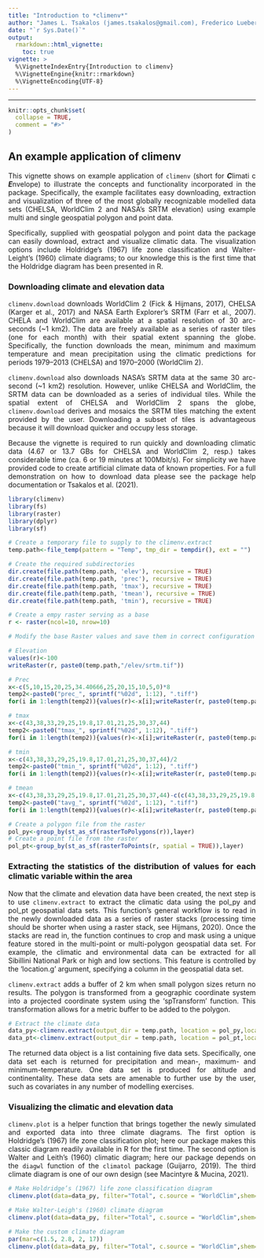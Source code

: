 ```yaml
---
title: "Introduction to *climenv*"
author: "James L. Tsakalos (james.tsakalos@gmail.com), Frederico Luebert, Martin R. Smith, Ladislav Mucina"
date: "`r Sys.Date()`"
output:
  rmarkdown::html_vignette:
    toc: true
vignette: >
  %\VignetteIndexEntry{Introduction to climenv}
  %\VignetteEngine{knitr::rmarkdown}
  %\VignetteEncoding{UTF-8}
---
```


```{=html}
<style>
body {
text-align: justify}
</style>
```

------------------------------------------------------------------------

```r
knitr::opts_chunk$set(
  collapse = TRUE,
  comment = "#>"
)
```

## An example application of climenv

This vignette shows on example application of `climenv` (short for ***C***limati
c ***E***nvelope) to illustrate the concepts and functionality incorporated in
the package. Specifically, the example facilitates easy downloading, extraction
and visualization of three of the most globally recognizable modelled data sets
(CHELSA, WorldClim 2 and NASA’s SRTM elevation) using example multi and single
geospatial polygon and point data.

Specifically, supplied with geospatial polygon and point data the package can
easily download, extract and visualize climatic data. The visualization options
include Holdridge's (1967) life zone classification and Walter-Leight's (1960)
climate diagrams; to our knowledge this is the first time that the Holdridge 
diagram has been presented in R.

### Downloading climate and elevation data

`climenv.download` downloads WorldClim 2 (Fick & Hijmans, 2017),
CHELSA (Karger et al., 2017) and NASA Earth Explorer's SRTM (Farr et al., 2007).
CHELA and WorldClim are available at a spatial resolution of 30 arc-seconds
(~1 km2). The data are freely available as a series of raster tiles
(one for each month) with their spatial extent spanning the globe. Specifically,
the function downloads the mean, minimum and maximum temperature and mean
precipitation using the climatic predictions for periods 1979–2013 (CHELSA)
and 1970–2000 (WorldClim 2). 

`climenv.download` also downloads NASA's SRTM data at the same 30 arc-second
(~1 km2) resolution. However, unlike CHELSA and WorldClim, the SRTM data can be
downloaded as a series of individual tiles. While the spatial extent of CHELSA
and WorldClim 2 spans the globe, `climenv.download` derives and mosaics the SRTM
tiles matching the extent provided by the user. Downloading a subset of tiles
is advantageous because it will download quicker and occupy less storage.

Because the vignette is required to run quickly and downloading climatic data
(4.67 or 13.7 GBs for CHELSA and WorldClim 2, resp.) takes considerable time
(ca. 6 or 19 minutes at 100Mbit/s). For simplicity we have provided code to
create artificial climate data of known properties. For a full demonstration on
how to download data please see the package help documentation or Tsakalos
et al. (2021). 

```r
library(climenv)
library(fs)
library(raster)
library(dplyr)
library(sf)
```

```r
# Create a temporary file to supply to the climenv.extract
temp.path<-file_temp(pattern = "Temp", tmp_dir = tempdir(), ext = "")

# Create the required subdirectories
dir.create(file.path(temp.path, 'elev'), recursive = TRUE)
dir.create(file.path(temp.path, 'prec'), recursive = TRUE)
dir.create(file.path(temp.path, 'tmax'), recursive = TRUE)
dir.create(file.path(temp.path, 'tmean'), recursive = TRUE)
dir.create(file.path(temp.path, 'tmin'), recursive = TRUE)

# Create a empy raster serving as a base
r <- raster(ncol=10, nrow=10)

# Modify the base Raster values and save them in correct configuration

# Elevation
values(r)<-100
writeRaster(r, paste0(temp.path,"/elev/srtm.tif"))

# Prec
x<-c(5,10,15,20,25,34.40666,25,20,15,10,5,0)*8
temp2<-paste0("prec_", sprintf("%02d", 1:12), ".tiff")
for(i in 1:length(temp2)){values(r)<-x[i];writeRaster(r, paste0(temp.path,"/prec/",temp2[i]))}

# tmax
x<-c(43,38,33,29,25,19.8,17.01,21,25,30,37,44)
temp2<-paste0("tmax_", sprintf("%02d", 1:12), ".tiff")
for(i in 1:length(temp2)){values(r)<-x[i];writeRaster(r, paste0(temp.path,"/tmax/",temp2[i]))}

# tmin
x<-c(43,38,33,29,25,19.8,17.01,21,25,30,37,44)/2
temp2<-paste0("tmin_", sprintf("%02d", 1:12), ".tiff")
for(i in 1:length(temp2)){values(r)<-x[i];writeRaster(r, paste0(temp.path,"/tmin/",temp2[i]))}

# tmean
x<-c(43,38,33,29,25,19.8,17.01,21,25,30,37,44)-c(c(43,38,33,29,25,19.8,17.01,21,25,30,37,44)/2)/2
temp2<-paste0("tavg_", sprintf("%02d", 1:12), ".tiff")
for(i in 1:length(temp2)){values(r)<-x[i];writeRaster(r, paste0(temp.path,"/tmean/",temp2[i]))}

# Create a polygon file from the raster
pol_py<-group_by(st_as_sf(rasterToPolygons(r)),layer)
# Create a point file from the raster
pol_pt<-group_by(st_as_sf(rasterToPoints(r, spatial = TRUE)),layer)

```

### Extracting the statistics of the distribution of values for each climatic variable within the area

Now that the climate and elevation data have been created, the next step is to
use `climenv.extract` to extract the climatic data using the pol_py and 
pol_pt geospatial data sets. This function's general workflow is to read in the
newly downloaded data as a series of raster stacks (processing time should be
shorter when using a raster stack, see Hijmans, 2020). Once the stacks are read
in, the function continues to crop and mask using a unique feature stored in the
multi-point or multi-polygon geospatial data set. For example, the climatic
and environmental data can be extracted for all Sibillini National Park or high
and low sections. This feature is controlled by the 'location.g' argument,
specifying a column in the geospatial data set.

`climenv.extract` adds a buffer of 2 km when small polygon sizes return no
results. The polygon is transformed from a geographic coordinate system into
a projected coordinate system using the 'spTransform' function. This
transformation allows for a metric buffer to be added to the polygon.

```r
# Extract the climate data
data_py<-climenv.extract(output_dir = temp.path, location = pol_py,location.g = NULL,c.source = "WorldClim")
data_pt<-climenv.extract(output_dir = temp.path, location = pol_pt,location.g = NULL,c.source = "WorldClim")
```

The returned data object is a list containing five data sets. Specifically, one 
data set each is returned for precipitation and  mean-, maximum- and minimum-temperature. 
One data set is produced for altitude and continentality. These data sets are
amenable to further use by the user, such as covariates in any number of
modelling exercises. 

### Visualizing the climatic and elevation data

`climenv.plot` is a helper function that brings together the newly simulated and
exported data into three climate diagrams. The first option is Holdridge’s (1967)
life zone classification plot; here our package makes this classic diagram
readily available in R for the first time. The second option is Walter and 
Leith’s (1960) climatic diagram; here our package depends on the `diagwl` function
of the `climatol` package (Guijarro, 2019). The third climate diagram is one of 
our own design (see Macintyre & Mucina, 2021).

```r
# Make Holdridge’s (1967) life zone classification diagram
climenv.plot(data=data_py, filter="Total", c.source = "WorldClim",shem=FALSE, WL=TRUE)
```
```r
# Make Walter-Leigh's (1960) climate diagram
climenv.plot(data=data_py, filter="Total", c.source = "WorldClim",shem=FALSE, WL=TRUE)
```
```r
# Make the custom climate diagram
par(mar=c(1.5, 2.8, 2, 17))
climenv.plot(data=data_py, filter="Total", c.source = "WorldClim",shem=FALSE, p.max = 500, t.max=50)
```
